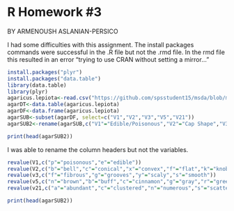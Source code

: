 

R Homework #3
============
BY ARMENOUSH ASLANIAN-PERSICO  

I had some difficulties with this assignment.
The install packages commands were successful in the .R file but not the .rmd file. In the rmd file this resulted in an error "trying to use CRAN without setting a mirror..."

```r
install.packages("plyr")
install.packages("data.table")
library(data.table)
library(plyr)
agaricus.lepiota<-read.csv("https://github.com/spsstudent15/msda/blob/master/agaricus-lepiota.data")
agarDT<-data.table(agaricus.lepiota)
agarDF<-data.frame(agaricus.lepiota)
agarSUB<-subset(agarDF, select=c("V1","V2","V3","V5","V21"))
agarSUB2<-rename(agarSUB,c("V1"="Edible/Poisonous","V2"="Cap Shape","V3"="Cap Surface","V5"="Cap Color","V21"="Population"))

print(head(agarSUB2))
```


I was able to rename the column headers but not the variables.

```r
revalue(V1,c("p"="poisonous","e"="edible"))
revalue(V2,c("b"="bell","c"="conical","x"="convex","f"="flat","k"="knobbed","s"="sunken"))
revalue(v3,c("f"="fibrous","g"="grooves","y"="scaly","s"="smooth"))
revalue(v5,c("n"="brown","b"="buff","c"="cinnamon","g"="gray","r"="green","p"="pink","u"="purple","e"="red","w"="white","y"="yellow"))
revalue(v21,c("a"="abundant","c"="clustered","n"="numerous","s"="scattered","v"="several","y"="solitary"))

print(head(agarSUB2))
```